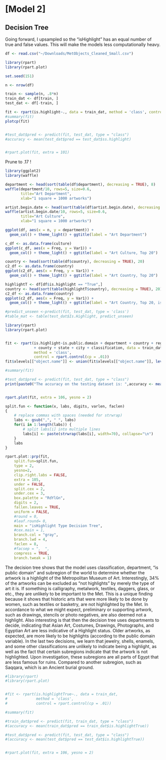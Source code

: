 # [Model 2]

## Decision Tree 
Going forward, I upsampled so the "isHighlight" has an equal number of true and false values. This will make the models less computationally heavy. 

```r

df <- read.csv("~/Downloads/MetObjects_Cleaned_Small.csv")
```



```r
library(rpart)
library(rpart.plot)

set.seed(151)

n <- nrow(df)

train <- sample(n, .8*n)
train_dat <- df[train, ]
test_dat <- df[-train, ]

fit <- rpart(is.highlight~., data = train_dat, method = 'class', control = rpart.control(cp = 0))
#summary(fit)
plotcp(fit)


#test_dat$pred <- predict(fit, test_dat, type = "class")
#accuracy <- mean(test_dat$pred == test_dat$ss.highlight)


#rpart.plot(fit, extra = 101) 


```
Prune to .17 ! 


```r
library(ggplot2)
library(waffle)

department <- head(sort(table(df$department), decreasing = TRUE), 8)
waffle(department/10, rows=5, size=0.6, 
       title="Art Department", 
       xlab="1 square = 1000 artworks")

artist.begin.date <- head(sort(table(df$artist.begin.date), decreasing = TRUE), 8)
waffle(artist.begin.date/10, rows=5, size=0.6, 
       title="Art Culture", 
       xlab="1 square = 1000 artworks")

ggplot(df, aes(x = n, y = department)) + 
  geom_col() + theme_light() + ggtitle(label = "Art Department") 

c_df <- as.data.frame(culture)
ggplot(c_df, aes(x = Freq, y = Var1)) + 
  geom_col() + theme_light() + ggtitle(label = "Art Culture, Top 20") 

country <- head(sort(table(df$country), decreasing = TRUE), 20) 
c2_df <- as.data.frame(country)
ggplot(c2_df, aes(x = Freq, y = Var1)) + 
  geom_col() + theme_light() + ggtitle(label = "Art Country, Top 20") 

highlightT <- df[df$is.highlight == "True",]
country <- head(sort(table(highlightT$country), decreasing = TRUE), 20) 
c2_df <- as.data.frame(country)
ggplot(c2_df, aes(x = Freq, y = Var1)) + 
  geom_col() + theme_light() + ggtitle(label = "Art Country, Top 20, isHighlight = TRUE") 

```

```r
#predict_unseen <-predict(fit, test_dat, type = 'class')
#table_mat <- table(test_dat$Is.Highlight, predict_unseen)

```

```r
library(rpart)
library(rpart.plot)


fit <- rpart(is.highlight~is.public.domain + department + country + region + subregion
             + county + state + city + classification, data = train_dat, 
             method = 'class', 
             control = rpart.control(cp = .01))
fit$xlevels[["object.name"]] <- union(fit$xlevels[["object.name"]], levels(test_dat$object.name))

#summary(fit)

#test_dat$pred <- predict(fit, test_dat, type = "class")
print(paste0("The accuracy on the testing dataset is: ",accuracy <- mean(test_dat$pred == test_dat$is.highlight)))


rpart.plot(fit, extra = 106, yesno = 2) 


```

```r

split.fun <- function(x, labs, digits, varlen, faclen)
{
    # replace commas with spaces (needed for strwrap)
    labs <- gsub(",", " ", labs)
    for(i in 1:length(labs)) {
        # split labs[i] into multiple lines
        labs[i] <- paste(strwrap(labs[i], width=70), collapse="\n")
    }
    labs
}

rpart.plot::prp(fit,
    split.fun=split.fun,
    type = 2,
    yesno=2,
    clip.right.labs = FALSE,
    extra = 105, 
    under = FALSE, 
    split.cex = 2,
    under.cex = 3, 
    box.palette = "RdYlGn",
    digits = 2,
    fallen.leaves = TRUE, 
    uniform = FALSE,
    #round = 0, 
    #leaf.round= 0, 
    main = "isHighlight Type Decision Tree", 
    #cex.main = 1, 
    branch.col = "gray", 
    branch.lwd = 4, 
    faclen = 8, 
    #facsep = ",  ", 
    compress = TRUE, 
    branch.tweak = 1)
```

The decision tree shows that the model uses classification, department, "is public domain" and subregion of the world to determine whether the artwork is a highlight of the Metropolitan Museum of Art. Interestingly, 34% of the artworks can be excluded as "not highlights" by merely the type of art it is. If something is calligraphy, metalwork, textiles, daggers, glass, or etc., they are unlikely to be important to the Met. This is a unique finding because it shows that historic arts that were more likely to be done by women, such as textiles or basketry, are not highlighted by the Met. In accordance to what we might expect, preliminary or supporting artwork, such as drawings, stencils or photo negatives, are also deemed not a highlight. Also interesting is that then the decision tree uses departments to decide, indicating that Asian Art, Costumes, Drawings, Photographs, and Egyptian Art are less indicative of a Highlight status. Older artworks, as expected, are more likely to be highlights (according to the public domain variable). In the last two decisions, we learn that jewelry, shells, enamels, and some other classifications are unlikely to indicate being a highlight, as well as the fact that certain subregions indicate that the artwork is not highlighted. Upon investigation, these subregions are all parts of Egypt that are less famous for ruins. Compared to another subregion, such as Saqqara, which is an Ancient burial ground. 





```r
#library(rpart)
#library(rpart.plot)


#fit <- rpart(is.highlightTrue~., data = train_dat, 
#             method = 'class', 
#             control = rpart.control(cp = .01))

#summary(fit)

#train_dat$pred <- predict(fit, train_dat, type = "class")
#(accuracy <- mean(train_dat$pred == train_dat$is.highlightTrue))

#test_dat$pred <- predict(fit, test_dat, type = "class")
#(accuracy <- mean(test_dat$pred == test_dat$is.highlightTrue))


#rpart.plot(fit, extra = 106, yesno = 2) 


```
